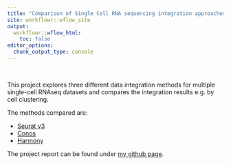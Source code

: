 ```yaml
---
title: "Comparison of Single Cell RNA sequencing integration approaches"
site: workflowr::wflow_site
output:
  workflowr::wflow_html:
    toc: false
editor_options:
  chunk_output_type: console
---
```

<br />

This project explores three different data integration methods for multiple single-cell RNAseq datasets and compares the integration results e.g. by cell clustering.

The methods compared are:  

* [Seurat v3](https://jeprob.github.io/project-scrnaseq-integration-comparison/analysiswithseurat.html)  
* [Conos](https://jeprob.github.io/project-scrnaseq-integration-comparison/analysiswithconos.html)
* [Harmony](https://jeprob.github.io/project-scrnaseq-integration-comparison/analysiswithharmony.html)


The project report can be found under [my github page](https://github.com/jeprob/project-scrnaseq-integration-comparison).
